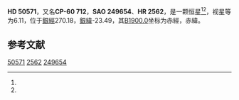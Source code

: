 {{Starbox begin
| name = HD 50571
}}
{{Starbox observe
| epoch = [[J2000.0|J2000.0]]
| constell = {{星座名待查}}<ref name=SIMBAD>{{cite web
 | url=http://simbad.u-strasbg.fr/simbad/sim-id?Ident=HR+2562
 | title=Pulsating variable Star
 | publisher=Centre de Données astronomiques de Strasbourg
 | work=SIMBAD
 | accessdate=2012-07-13
 | archive-date=2017-12-22
 | archive-url=https://web.archive.org/web/20171222053020/http://simbad.u-strasbg.fr/simbad/sim-id?Ident=HR+2562
 | dead-url=no
 }}</ref><ref name=DATA>{{cite web
 | url=http://vizier.u-strasbg.fr/viz-bin/VizieR-5?-out.add=.&-source=5050&-corr=PK=HR&-out.max=9999&HR=2562
 | title=VizieR Detailed Page
 | accessdate=2012-07-13
 | archive-date=2019-02-16
 | archive-url=https://web.archive.org/web/20190216113515/http://vizier.u-strasbg.fr/viz-bin/VizieR-5?-out.add=.&-source=5050&-corr=PK=HR&-out.max=9999&HR=2562
 | dead-url=no
 }}</ref>
| 星官 = 
| ra = {{RA|6|50|1.1}}<ref name=SIMBAD /><ref name=DATA />
| dec = {{DEC|-60|14|57}}<ref name=SIMBAD /><ref name=DATA />
| appmag_v = 6.11<ref name=SIMBAD /><ref name=DATA />
}}
{{Starbox character
| class = F7III-IV<ref name=SIMBAD /><ref name=DATA />
| b-v = 0.46<ref name=SIMBAD /><ref name=DATA />
| u-b = <ref name=SIMBAD /><ref name=DATA />
| r-i = <ref name=SIMBAD /><ref name=DATA />
| variable = 
}}
{{Starbox astrometry
| radial_v = 
| prop_mo_ra = 23
| parallax = 
| p_error = 
}}
{{Starbox catalog
| names =CP-60 712，[[SAO星表|SAO]] 249654，[[HD星表|HD]] 50571，[[HR星表|HR]] 2562}}
{{Starbox reference |Simbad=HR+2562}}
{{Starbox end}}

'''HD 50571'''，又名'''CP-60 712'''，'''SAO 249654'''、'''HR 2562'''，是一颗恒星<ref name=SIMBAD /><ref name=DATA />，视星等为6.11，位于[[銀道座標系|銀經]]270.18，[[銀道座標系|銀緯]]-23.49，其[[B1900.0|B1900.0]]坐标为赤經{{RA|6|48|41.5}}，赤緯{{DEC|-60|-23.49|59}}。

== 参考文献 ==
{{reflist}}

{{star-stub}}

[[Category:HD和HDE天體|50571]]
[[Category:HR天體|2562]]
[[Category:SAO天體|249654]]
